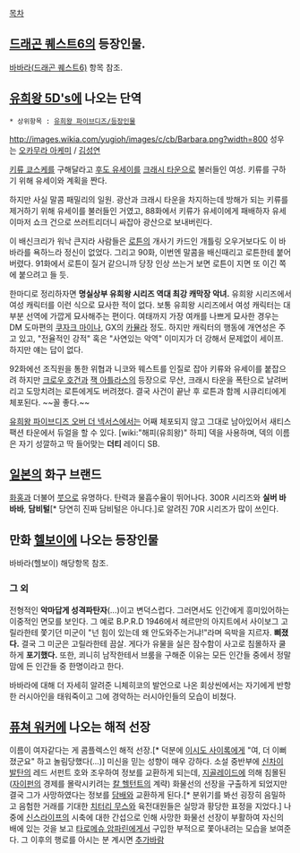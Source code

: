 [[목차]]
== [[드래곤 퀘스트6]]의 등장인물. ==
[[바바라(드래곤 퀘스트6)]] 항목 참조.

== [[유희왕 5D's]]에 나오는 단역 ==
 * 상위항목 : [[유희왕 파이브디즈/등장인물]]

http://images.wikia.com/yugioh/images/c/cb/Barbara.png?width=800
성우는 [[오카무라 아케미]] / [[김성연]]

[[키류 쿄스케]]를 구해달라고 [[후도 유세이]]를 [[크래시 타운]]으로 불러들인 여성. 키류를 구하기 위해 유세이와 계획을 짠다.

하지만 사실 말콤 패밀리의 일원. 광산과 크래시 타운을 차지하는데 방해가 되는 키류를 제거하기 위해 유세이를 불러들인 거였고, 88화에서 키류가 유세이에게 패배하자 유세이마저 쇼크 건으로 쓰러트리더니 싸잡아 광산으로 보내버린다.

이 배신크리가 워낙 큰지라 사람들은 [[로튼]]의 개사기 카드인 개틀링 오우거보다도 이 바바라를 욕하느라 정신이 없었다. 그리고 90화, 이번엔 말콤을 배신때리고 로튼한테 붙어버렸다. 91화에서 로튼이 질거 같으니까 당장 인상 쓰는거 보면 로튼이 지면 또 이긴 쪽에 붙으려고 들 듯.

한마디로 정리하자면 '''명실상부 유희왕 시리즈 역대 최강 캐막장 악녀.''' 유희왕 시리즈에서 여성 캐릭터를 이런 식으로 묘사한 적이 없다. 보통 유희왕 시리즈에서 여성 캐릭터는 대부분 선역에 가깝게 묘사해주는 편이다. 여태까지 가장 여캐를 나쁘게 묘사한 경우는 DM 도마편의 [[쿠자크 마이]]나, GX의 [[카뮬라]] 정도. 하지만 캐릭터의 행동에 개연성은 주고 있고, "전율적인 강적" 혹은 "사연있는 악역" 이미지가 더 강해서 문제없이 세이프. 하지만 얘는 답이 없다.

92화에선 조직원을 통한 위협과 니코와 웨스트를 인질로 잡아 키류와 유세이를 붙잡으려 하지만 [[크로우 호건]]과 [[잭 아틀라스]]의 등장으로 무산, 크래시 타운을 폭탄으로 날려버리고 도망치려는 로튼에게도 버려졌다. 결국 사건이 끝난 후 로튼과 함께 시큐리티에게 체포된다. ~~꼴 좋다.~~

[[유희왕 파이브디즈 오버 더 넥서스]]에서는 어째 체포되지 않고 그대로 남아있어서 새티스팩션 타운에서 듀얼을 할 수 있다. [wiki:"해피(유희왕)" 하피] 덱을 사용하며, 덱의 이름은 자기 성깔하고 딱 들어맞는 '''더티''' 레이디 SB.
== [[일본]]의 화구 브랜드 ==
[[화홍]]과 더불어 [[붓]]으로 유명하다. 탄력과 물흡수율이 뛰어나다. 300R 시리즈와 '''실버 바바바''', '''담비털'''[* 당연히 진짜 담비털은 아니다.]로 알려진 70R 시리즈가 많이 쓰인다.


== 만화 [[헬보이]]에 나오는 등장인물 ==
바바라(헬보이) 해당항목 참조.
=== 그 외 ===

전형적인 '''악마답게 성격파탄자'''(...)이고 변덕스럽다. 그러면서도 인간에게 흥미있어하는 이중적인 면모를 보인다. 그 예로 B.P.R.D 1946에서 헤르만의 아지트에서 사이보그 고릴라한테 쫓기던 미군이 "넌 힘이 있는데 왜 안도와주는거냐!"라며 윽박을 지르자. '''삐졌다.''' 결국 그 미군은 고릴라한테 끔살. 게다가 유물을 실은 잠수함이 사고로 침몰하자 쿨하게 '''포기했다.''' 또한, 쾨니히 남작한테서 브룸을 구해준 이유는 모든 인간들 중에서 정말 맘에 든 인간들 중 한명이라고 한다. 

바바라에 대해 더 자세히 알려준 니체히코의 발언으로 나온 회상씬에서는 자기에게 반항한 러시아인을 태워죽이고 그에 경악하는 러시아인들의 모습이 비쳤다.

== [[퓨쳐 워커]]에 나오는 해적 선장 ==

이름이 여자같다는 게 콤플렉스인 해적 선장.[* 덕분에 [[이시도 사이록]]에게 "여, 더 이뻐졌군요" 하고 놀림당했다(...)] 미신을 믿는 성향이 매우 강하다. 소설 중반부에 [[신차이 발탄]]의 레드 서펀트 호와 조우하여 정보를 교환하게 되는데, [[지골레이드]]에 의해 침몰된([[자이펀]]의 경제를 몰락시키려는 [[칼 헬턴트]]의 계략) 화물선의 선장을 구출하게 되었지만 결국 그가 사망하였다는 정보를 [[담배]]와 교환하게 된다.[* 분위기를 봐선 굉장히 음밀하고 음험한 거래를 기대한 [[치터리 무스]]와 육전대원들은 실망과 황당한 표정을 지었다.] 나중에 [[신스라이프]]의 시축에 대한 간섭으로 인해 사망한 화물선 선장이 부활하여 자신의 배에 있는 것을 보고 [[타로메슈 암파린]]에게서 구입한 부적으로 쫓아내려는 모습을 보여준다. 그 이후의 행로를 아시는 분 계시면 [[추가바람]]
